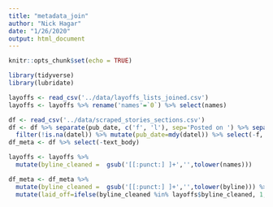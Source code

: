 ```yaml
---
title: "metadata_join"
author: "Nick Hagar"
date: "1/26/2020"
output: html_document
---
```


```r
knitr::opts_chunk$set(echo = TRUE)
```

```r
library(tidyverse)
library(lubridate)
```


```r
layoffs <- read_csv('../data/layoffs_lists_joined.csv')
layoffs <- layoffs %>% rename('names'=`0`) %>% select(names)

df <- read_csv('../data/scraped_stories_sections.csv')
df <- df %>% separate(pub_date, c('f', 'l'), sep='Posted on ') %>% separate(l, c('datel', 'l2'), sep=', at') %>% 
  filter(!is.na(datel)) %>% mutate(pub_date=mdy(datel)) %>% select(-f, -l2, -datel)
df_meta <- df %>% select(-text_body)
```

```r
layoffs <- layoffs %>% 
  mutate(byline_cleaned =  gsub('[[:punct:] ]+','',tolower(names)))

df_meta <- df_meta %>% 
  mutate(byline_cleaned =  gsub('[[:punct:] ]+','',tolower(byline))) %>% 
  mutate(laid_off=ifelse(byline_cleaned %in% layoffs$byline_cleaned, 1, 0))
```

```r


```

